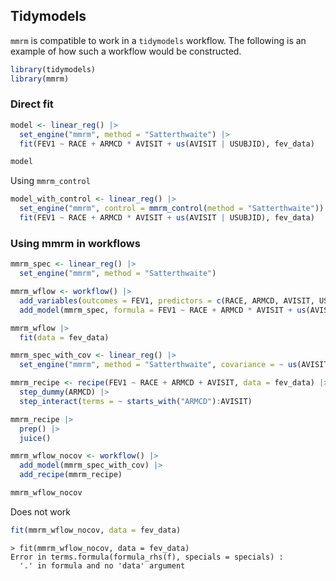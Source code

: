 ## Tidymodels

`mmrm` is compatible to work in a `tidymodels` workflow. The following is an example of how such a workflow would be constructed.

```r
library(tidymodels)
library(mmrm)
```

### Direct fit

```r
model <- linear_reg() |>
  set_engine("mmrm", method = "Satterthwaite") |>
  fit(FEV1 ~ RACE + ARMCD * AVISIT + us(AVISIT | USUBJID), fev_data)
```

```r
model
```

Using `mmrm_control`

```r
model_with_control <- linear_reg() |>
  set_engine("mmrm", control = mmrm_control(method = "Satterthwaite")) |>
  fit(FEV1 ~ RACE + ARMCD * AVISIT + us(AVISIT | USUBJID), fev_data)
```

### Using mmrm in workflows

```r
mmrm_spec <- linear_reg() |>
  set_engine("mmrm", method = "Satterthwaite")

mmrm_wflow <- workflow() |>
  add_variables(outcomes = FEV1, predictors = c(RACE, ARMCD, AVISIT, USUBJID)) |>
  add_model(mmrm_spec, formula = FEV1 ~ RACE + ARMCD * AVISIT + us(AVISIT | USUBJID))

mmrm_wflow |>
  fit(data = fev_data)
```

```r
mmrm_spec_with_cov <- linear_reg() |>
  set_engine("mmrm", method = "Satterthwaite", covariance = ~ us(AVISIT | USUBJID))

mmrm_recipe <- recipe(FEV1 ~ RACE + ARMCD + AVISIT, data = fev_data) |>
  step_dummy(ARMCD) |>
  step_interact(terms = ~ starts_with("ARMCD"):AVISIT)
```


```r
mmrm_recipe |>
  prep() |>
  juice()
```

```r
mmrm_wflow_nocov <- workflow() |>
  add_model(mmrm_spec_with_cov) |>
  add_recipe(mmrm_recipe)
```

```r
mmrm_wflow_nocov
```

Does not work
```r
fit(mmrm_wflow_nocov, data = fev_data)
```

```
> fit(mmrm_wflow_nocov, data = fev_data)
Error in terms.formula(formula_rhs(f), specials = specials) : 
  '.' in formula and no 'data' argument
```
